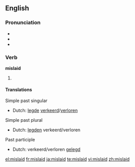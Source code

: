 ==English==

===Pronunciation===
* {{IPA|/mɪs'leɪd/}}
* {{audio|en-us-mislaid.ogg|Audio (US)}}
* {{rhymes|eɪd}}

===Verb===
'''mislaid'''

# {{past of|[[mislay]]}}

====Translations====
Simple past singular 
* Dutch: [[legde]] [[verkeerd]]/[[verloren]]

Simple past plural 
* Dutch: [[legden]] verkeerd/verloren

Past participle
* Dutch: verkeerd/verloren [[gelegd]]

[[el:mislaid]]
[[fr:mislaid]]
[[ja:mislaid]]
[[te:mislaid]]
[[vi:mislaid]]
[[zh:mislaid]]